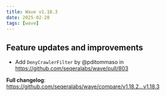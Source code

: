 ```yaml
---
title: Wave v1.18.3
date: 2025-02-28
tags: [wave]
---
```


## Feature updates and improvements

* Add `DenyCrawlerFilter` by @pditommaso in https://github.com/seqeralabs/wave/pull/803

**Full changelog**: https://github.com/seqeralabs/wave/compare/v1.18.2...v1.18.3
